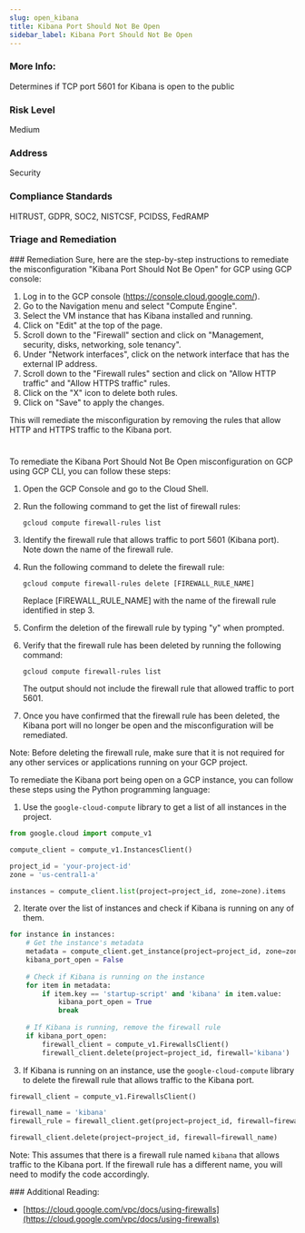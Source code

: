 ```yaml
---
slug: open_kibana
title: Kibana Port Should Not Be Open
sidebar_label: Kibana Port Should Not Be Open
---
```


### More Info:

Determines if TCP port 5601 for Kibana is open to the public

### Risk Level

Medium

### Address

Security

### Compliance Standards

HITRUST, GDPR, SOC2, NISTCSF, PCIDSS, FedRAMP


### Triage and Remediation
<Tabs>
<Tab title='Remediation'>
### Remediation

<AccordionGroup>
<Accordion title='Using Console' defaultOpen='true'>
Sure, here are the step-by-step instructions to remediate the misconfiguration "Kibana Port Should Not Be Open" for GCP using GCP console:

1. Log in to the GCP console (https://console.cloud.google.com/).
2. Go to the Navigation menu and select "Compute Engine".
3. Select the VM instance that has Kibana installed and running.
4. Click on "Edit" at the top of the page.
5. Scroll down to the "Firewall" section and click on "Management, security, disks, networking, sole tenancy".
6. Under "Network interfaces", click on the network interface that has the external IP address.
7. Scroll down to the "Firewall rules" section and click on "Allow HTTP traffic" and "Allow HTTPS traffic" rules.
8. Click on the "X" icon to delete both rules.
9. Click on "Save" to apply the changes.

This will remediate the misconfiguration by removing the rules that allow HTTP and HTTPS traffic to the Kibana port.

#
</Accordion>

<Accordion title='Using CLI'>
To remediate the Kibana Port Should Not Be Open misconfiguration on GCP using GCP CLI, you can follow these steps:

1. Open the GCP Console and go to the Cloud Shell.

2. Run the following command to get the list of firewall rules:

   ```
   gcloud compute firewall-rules list
   ```

3. Identify the firewall rule that allows traffic to port 5601 (Kibana port). Note down the name of the firewall rule.

4. Run the following command to delete the firewall rule:

   ```
   gcloud compute firewall-rules delete [FIREWALL_RULE_NAME]
   ```

   Replace [FIREWALL_RULE_NAME] with the name of the firewall rule identified in step 3.

5. Confirm the deletion of the firewall rule by typing "y" when prompted.

6. Verify that the firewall rule has been deleted by running the following command:

   ```
   gcloud compute firewall-rules list
   ```

   The output should not include the firewall rule that allowed traffic to port 5601.

7. Once you have confirmed that the firewall rule has been deleted, the Kibana port will no longer be open and the misconfiguration will be remediated.

Note: Before deleting the firewall rule, make sure that it is not required for any other services or applications running on your GCP project.
</Accordion>

<Accordion title='Using Python'>
To remediate the Kibana port being open on a GCP instance, you can follow these steps using the Python programming language:

1. Use the `google-cloud-compute` library to get a list of all instances in the project.

```python
from google.cloud import compute_v1

compute_client = compute_v1.InstancesClient()

project_id = 'your-project-id'
zone = 'us-central1-a'

instances = compute_client.list(project=project_id, zone=zone).items
```

2. Iterate over the list of instances and check if Kibana is running on any of them.

```python
for instance in instances:
    # Get the instance's metadata
    metadata = compute_client.get_instance(project=project_id, zone=zone, instance=instance.name).metadata.items
    kibana_port_open = False
    
    # Check if Kibana is running on the instance
    for item in metadata:
        if item.key == 'startup-script' and 'kibana' in item.value:
            kibana_port_open = True
            break
    
    # If Kibana is running, remove the firewall rule
    if kibana_port_open:
        firewall_client = compute_v1.FirewallsClient()
        firewall_client.delete(project=project_id, firewall='kibana')
```

3. If Kibana is running on an instance, use the `google-cloud-compute` library to delete the firewall rule that allows traffic to the Kibana port.

```python
firewall_client = compute_v1.FirewallsClient()

firewall_name = 'kibana'
firewall_rule = firewall_client.get(project=project_id, firewall=firewall_name)

firewall_client.delete(project=project_id, firewall=firewall_name)
```

Note: This assumes that there is a firewall rule named `kibana` that allows traffic to the Kibana port. If the firewall rule has a different name, you will need to modify the code accordingly.
</Accordion>

</AccordionGroup>
</Tab>
</Tabs>
### Additional Reading:

- [https://cloud.google.com/vpc/docs/using-firewalls](https://cloud.google.com/vpc/docs/using-firewalls) 

